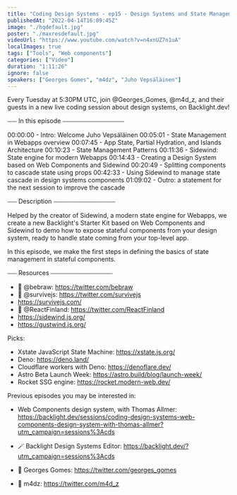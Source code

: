 ```yaml
---
title: "Coding Design Systems - ep15 - Design Systems and State Management, with Juho Vepsäläinen"
publishedAt: "2022-04-14T16:09:45Z"
image: "./hqdefault.jpg"
poster: "./maxresdefault.jpg"
videoUrl: "https://www.youtube.com/watch?v=n4xnUZ7n1uA"
localImages: true
tags: ["Tools", "Web components"]
categories: ["Video"]
duration: "1:11:26"
ignore: false
speakers: ["Georges Gomes", "m4dz", "Juho Vepsäläinen"]
---
```


Every Tuesday at 5:30PM UTC, join @Georges_Gomes, @m4d_z, and their guests in a new live coding session about design systems, on Backlight.dev!

⎯⎯⎯ In this episode ⎯⎯⎯⎯⎯⎯⎯⎯⎯⎯⎯⎯⎯⎯⎯⎯⎯⎯⎯⎯

00:00:00 - Intro: Welcome Juho Vepsäläinen
00:05:01 - State Management in Webapps overview
00:07:45 - App State, Partial Hydration, and Islands Architecture
00:10:23 - State Management Patterns
00:11:36 - Sidewind: State engine for modern Webapps
00:14:43 - Creating a Design System based on Web Components and Sidewind
00:20:49 - Splitting components to cascade state using props
00:42:33 - Using Sidewind to manage state cascade in design systems components
01:09:02 - Outro: a statement for the next session to improve the cascade

⎯⎯⎯ Description ⎯⎯⎯⎯⎯⎯⎯⎯⎯⎯⎯⎯⎯⎯⎯⎯⎯⎯⎯⎯

Helped by the creator of Sidewind, a modern state engine for Webapps, we create a new Backlight's Starter Kit based on Web Components and Sidewind to demo how to expose stateful components from your design system, ready to handle state coming from your top-level app.

In this episode, we make the first steps in defining the basics of state management in stateful components.

⎯⎯⎯ Resources ⎯⎯⎯⎯⎯⎯⎯⎯⎯⎯⎯⎯⎯⎯⎯⎯⎯⎯⎯⎯

- 🐥 @bebraw: https://twitter.com/bebraw
- 🐥 @survivejs: https://twitter.com/survivejs
- https://survivejs.com/
- 🐥 @ReactFinland: https://twitter.com/ReactFinland
- https://sidewind.js.org/
- https://gustwind.js.org/

Picks:

- Xstate JavaScript State Machine: https://xstate.js.org/
- Deno: https://deno.land/
- Cloudflare workers with Deno: https://denoflare.dev/
- Astro Beta Launch Week: https://astro.build/blog/launch-week/
- Rocket SSG engine: https://rocket.modern-web.dev/

Previous episodes you may be interested in:

- Web Components design system, with Thomas Allmer: https://backlight.dev/sessions/coding-design-systems-web-components-design-system-with-thomas-allmer?utm_campaign=sessions%3Acds

- 🪄 Backlight Design Systems Editor: https://backlight.dev/?utm_campaign=sessions%3Acds
- 🐥 Georges Gomes: https://twitter.com/georges_gomes
- 🐥 m4dz: https://twitter.com/m4d_z
